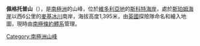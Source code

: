 {{coord|77|4|S|161|15|E|display=title}}

'''佩格托普山'''（{{lang-en|Pegtop Mountain}}），是[[南極洲|南極洲]]的山峰，位於[[維多利亞地|維多利亞地]]的[[斯科特海岸|斯科特海岸]]，處於[[斯珀姆海崖|斯珀姆海崖]]以西6公里的[[麥基冰川|麥基冰川]]南岸，海拔高度1,395米，由[[英國|英國]]探險隊命名和繪入地圖，現時由[[南極條約體系|南極條約體系]]管理。

{{DEFAULTSORT:Pegtop Mountain}}
[[Category:南極洲山峰|Category:南極洲山峰]]


{{ScottCoast-geo-stub}}